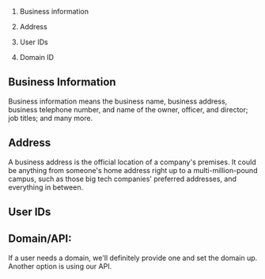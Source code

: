 1. Business information

2. Address

3. User IDs

4. Domain ID

## Business Information
Business information means the business name, business address, business telephone number, and name of the owner, officer, and director; job titles; and many more.

## Address

A business address is the official location of a company's premises. It could be anything from someone's home address right up to a multi-million-pound campus, such as those big tech companies' preferred addresses, and everything in between.

## User IDs



## Domain/API:

If a user needs a domain, we'll definitely provide one and set the domain up. Another option is using our API.